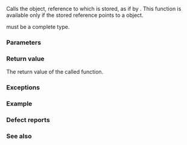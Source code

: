 {{cpp/utility/functional/reference_wrapper/title|operator()}}
{{cpp/utility/functional/reference_wrapper/navbar}}
{{dcl begin}}
{{dcl rev multi
|since1=c++11|dcl1=
template&lt; class... ArgTypes &gt;
typename std::result_of&lt;T&amp;(ArgTypes&amp;&amp;...)&gt;::type
    operator() ( ArgTypes&amp;&amp;... args ) const;
|since2=c++17|notes2={{mark constexpr since c++20}}|dcl2=
template&lt; class... ArgTypes &gt;
std::invoke_result_t&lt;T&amp;, ArgTypes...&gt;
    operator() ( ArgTypes&amp;&amp;... args ) const noexcept(/* see below */);
}}
{{dcl end}}

Calls the {{named req|Callable}} object, reference to which is stored, as if by {{box|{{lti|cpp/utility/functional|INVOKE}}{{c/core|(}}{{rlpf|get}}{{c/core|, std::forward&lt;ArgTypes&gt;(args)...)}}}}. This function is available only if the stored reference points to a {{named req|Callable}} object.

{{tt|T}} must be a complete type.

===Parameters===
{{par begin}}
{{par|args|arguments to pass to the called function}}
{{par end}}

===Return value===
The return value of the called function.

===Exceptions===
{{rrev multi|since1=c++11|until1=c++17
|rev1=May throw implementation-defined exceptions.
|rev2={{noexcept|std::is_nothrow_invocable_v&lt;T&amp;, ArgTypes...&gt;}}
}}

===Example===
{{example|
|code=
#include &lt;functional&gt;
#include &lt;iostream&gt;

void f1()
{
    std::cout &lt;&lt; "reference to function called\n";
}

void f2(int n)
{
    std::cout &lt;&lt; "bind expression called with " &lt;&lt; n &lt;&lt; " as the argument\n";
}

int main()
{
    std::reference_wrapper&lt;void()&gt; ref1 = std::ref(f1);
    ref1();
    
    auto b = std::bind(f2, std::placeholders::_1);
    auto ref2 = std::ref(b);
    ref2(7);
    
    auto c = []{ std::cout &lt;&lt; "lambda function called\n"; };
    auto ref3 = std::ref(c);
    ref3();
}
|output=
reference to function called
bind expression called with 7 as the argument
lambda function called
}}

===Defect reports===
{{dr list begin}}
{{dr list item|wg=lwg|dr=3764|std=C++17|before={{c/core|operator()}} is not {{c/core|noexcept}}|after=propagate {{c/core|noexcept}}}}
{{dr list end}}

===See also===
{{dsc begin}}
{{dsc inc|cpp/utility/functional/reference_wrapper/dsc get}}
{{dsc end}}

{{langlinks|de|es|fr|it|ja|pt|ru|zh}}